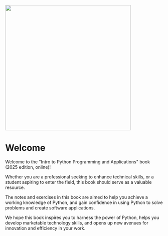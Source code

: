 ![](/images/python-banner-2025.png){fig-align="center" fig-alt="Intro to Software Development in Python (banner image)" height=400}

# Welcome {.unnumbered}

Welcome to the \"Intro to Python Programming and Applications\" book (<span id="auto-copyright-year">2025</span> edition, online)!


Whether you are a professional seeking to enhance technical skills, or a student aspiring to enter the field, this book should serve as a valuable resource.

The notes and exercises in this book are aimed to help you achieve a working knowledge of Python, and gain confidence in using Python to solve problems and create software applications.

We hope this book inspires you to harness the power of Python, helps you develop marketable technology skills, and opens up new avenues for innovation and efficiency in your work.


<script type="text/javascript">

    today = new Date();
    thisYear =  today.getFullYear();
    console.log("THE YEAR IS: ", thisYear);

    var year = document.getElementById("auto-copyright-year");
    year.innerText = thisYear;

</script>
